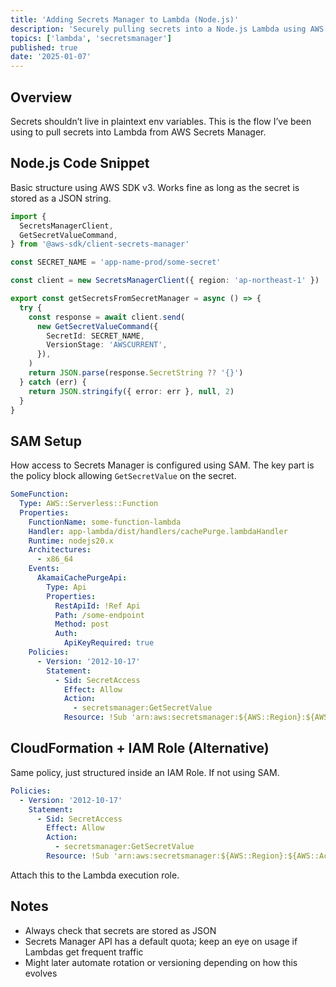 ```yaml
---
title: 'Adding Secrets Manager to Lambda (Node.js)'
description: 'Securely pulling secrets into a Node.js Lambda using AWS SDK v3 and configuring access via SAM or CloudFormation.'
topics: ['lambda', 'secretsmanager']
published: true
date: '2025-01-07'
---
```


## Overview

Secrets shouldn’t live in plaintext env variables. This is the flow I’ve been using to pull secrets into Lambda from AWS Secrets Manager.

## Node.js Code Snippet

Basic structure using AWS SDK v3. Works fine as long as the secret is stored as a JSON string.

```ts
import {
  SecretsManagerClient,
  GetSecretValueCommand,
} from '@aws-sdk/client-secrets-manager'

const SECRET_NAME = 'app-name-prod/some-secret'

const client = new SecretsManagerClient({ region: 'ap-northeast-1' })

export const getSecretsFromSecretManager = async () => {
  try {
    const response = await client.send(
      new GetSecretValueCommand({
        SecretId: SECRET_NAME,
        VersionStage: 'AWSCURRENT',
      }),
    )
    return JSON.parse(response.SecretString ?? '{}')
  } catch (err) {
    return JSON.stringify({ error: err }, null, 2)
  }
}
```

## SAM Setup

How access to Secrets Manager is configured using SAM. The key part is the policy block allowing `GetSecretValue` on the secret.

```yaml
SomeFunction:
  Type: AWS::Serverless::Function
  Properties:
    FunctionName: some-function-lambda
    Handler: app-lambda/dist/handlers/cachePurge.lambdaHandler
    Runtime: nodejs20.x
    Architectures:
      - x86_64
    Events:
      AkamaiCachePurgeApi:
        Type: Api
        Properties:
          RestApiId: !Ref Api
          Path: /some-endpoint
          Method: post
          Auth:
            ApiKeyRequired: true
    Policies:
      - Version: '2012-10-17'
        Statement:
          - Sid: SecretAccess
            Effect: Allow
            Action:
              - secretsmanager:GetSecretValue
            Resource: !Sub 'arn:aws:secretsmanager:${AWS::Region}:${AWS::AccountId}:secret:${SecretName}-*'
```

## CloudFormation + IAM Role (Alternative)

Same policy, just structured inside an IAM Role. If not using SAM.

```yaml
Policies:
  - Version: '2012-10-17'
    Statement:
      - Sid: SecretAccess
        Effect: Allow
        Action:
          - secretsmanager:GetSecretValue
        Resource: !Sub 'arn:aws:secretsmanager:${AWS::Region}:${AWS::AccountId}:secret:${SecretName}-*'
```

Attach this to the Lambda execution role.

## Notes

- Always check that secrets are stored as JSON
- Secrets Manager API has a default quota; keep an eye on usage if Lambdas get frequent traffic
- Might later automate rotation or versioning depending on how this evolves
